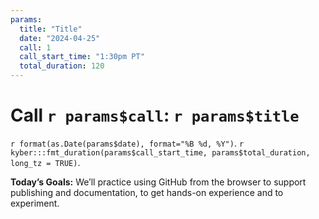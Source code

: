 ```yaml
---
params:
  title: "Title"
  date: "2024-04-25"
  call: 1
  call_start_time: "1:30pm PT"
  total_duration: 120
---
```


# Call `r params$call`: `r params$title`

`r format(as.Date(params$date), format="%B %d, %Y")`. `r kyber:::fmt_duration(params$call_start_time, params$total_duration, long_tz = TRUE)`.

**Today's Goals:** We’ll practice using GitHub from the browser to support publishing and documentation, to get hands-on experience and to experiment.
